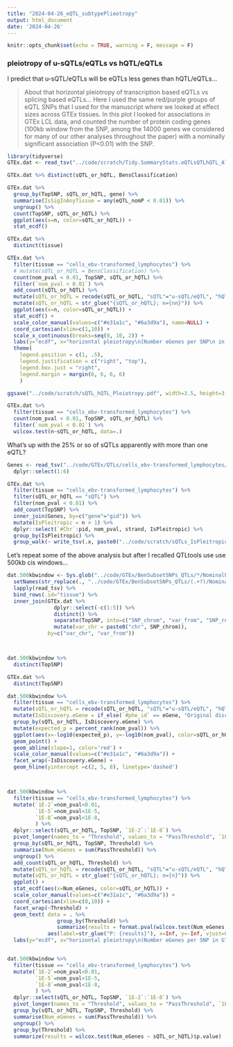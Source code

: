 ```yaml
---
title: "2024-04-26_eQTL_subtypePlieotropy"
output: html_document
date: '2024-04-26'
---
```


```r
knitr::opts_chunk$set(echo = TRUE, warning = F, message = F)
```




### pleiotropy of u-sQTLs/eQTLs vs hQTL/eQTLs

I predict that u-sQTL/eQTLs will be eQTLs less genes than hQTL/eQTLs...

> About that horizontal pleiotropy of transcription based eQTLs vs splicing based eQTLs... Here I used the same red/purple groups of eQTL SNPs that I used for the manuscript where we looked at effect sizes across GTEx tissues. In this plot I looked for associations in GTEx LCL data, and counted the number of protein coding genes (100kb window from the SNP, among the 14000 genes we considered for many of our other analyses throughout the paper) with a nominally significant association (P<0.01) with the SNP. 


```r
library(tidyverse)
GTEx.dat <- read_tsv("../code/scratch/Tidy.SummaryStats.eQTLsQTLhQTL_AllGenes.tsv.gz")

GTEx.dat %>% distinct(sQTL_or_hQTL, BensClassification)

GTEx.dat %>%
  group_by(TopSNP, sQTL_or_hQTL, gene) %>%
  summarise(IsSigInAnyTissue = any(eQTL_nomP < 0.01)) %>%
  ungroup() %>%
  count(TopSNP, sQTL_or_hQTL) %>%
  ggplot(aes(x=n, color=sQTL_or_hQTL)) +
  stat_ecdf()

GTEx.dat %>%
  distinct(tissue)

GTEx.dat %>%
  filter(tissue == "cells_ebv-transformed_lymphocytes") %>%
  # mutate(sQTL_or_hQTL = BensClassification) %>%
  count(nom_pval < 0.01, TopSNP, sQTL_or_hQTL) %>%
  filter(`nom_pval < 0.01`) %>%
  add_count(sQTL_or_hQTL) %>%
  mutate(sQTL_or_hQTL = recode(sQTL_or_hQTL, "sQTL"="u-sQTL/eQTL", "hQTL"="hQTL/eQTL")) %>%
  mutate(sQTL_or_hQTL = str_glue("{sQTL_or_hQTL}; n={nn}")) %>%
  ggplot(aes(x=n, color=sQTL_or_hQTL)) +
  stat_ecdf() +
  scale_color_manual(values=c("#e31a1c", "#6a3d9a"), name=NULL) +
  coord_cartesian(xlim=c(1,10)) +
  scale_x_continuous(breaks=seq(0, 10, 2)) +
  labs(y="ecdf", x="horizontal pleiotropy\n[Number eGenes per SNP\n in validation dataset]", caption="P=2.2E-16") +
  theme(
    legend.position = c(1, .5),
    legend.justification = c("right", "top"),
    legend.box.just = "right",
    legend.margin = margin(6, 6, 6, 6)
    )

ggsave("../code/scratch/sQTL_hQTL_Pleiotropy.pdf", width=3.5, height=3.5)

GTEx.dat %>%
  filter(tissue == "cells_ebv-transformed_lymphocytes") %>%
  count(nom_pval < 0.01, TopSNP, sQTL_or_hQTL) %>%
  filter(`nom_pval < 0.01`) %>%
  wilcox.test(n~sQTL_or_hQTL, data=.)


```

What's up with the 25% or so of sQTLs apparently with more than one eQTL?

```r


Genes <- read_tsv("../code/GTEx/QTLs/cells_ebv-transformed_lymphocytes/qqnorm.sorted.bed.gz") %>%
  dplyr::select(1:6)

GTEx.dat %>%
  filter(tissue == "cells_ebv-transformed_lymphocytes") %>%
  filter(sQTL_or_hQTL == "sQTL") %>%
  filter(nom_pval < 0.01) %>%
  add_count(TopSNP) %>%
  inner_join(Genes, by=c("gene"="gid")) %>%
  mutate(IsPleitropic = n > 1) %>%
  dplyr::select(`#Chr`:pid, nom_pval, strand, IsPleitropic) %>%
  group_by(IsPleitropic) %>%
  group_walk(~ write_tsv(.x, paste0("../code/scratch/sQTLs_IsPleitropic_", .y$IsPleitropic, ".bed"), col_names = F))
```

Let's repeat some of the above analysis but after I recalled QTLtools use use 500kb cis windows...

```r
dat.500kbwindow <- Sys.glob("../code/GTEx/BenSubsetSNPs_QTLs/*/NominalPass.qqnorm.txt.tabix.gz") %>%
  setNames(str_replace(., "../code/GTEx/BenSubsetSNPs_QTLs/(.+?)/NominalPass.qqnorm.txt.tabix.gz", "\\1")) %>%
  lapply(read_tsv) %>%
  bind_rows(.id="tissue") %>%
  inner_join(GTEx.dat %>%
               dplyr::select(-c(1:5)) %>%
               distinct() %>%
               separate(TopSNP, into=c("SNP_chrom", "var_from", "SNP_ref", "SNP_alt"), sep=":", remove=F, convert=T) %>%
               mutate(var_chr = paste0("chr", SNP_chrom)),
             by=c("var_chr", "var_from")) 



dat.500kbwindow %>%
  distinct(TopSNP)

GTEx.dat %>%
  distinct(TopSNP)

dat.500kbwindow %>%
  filter(tissue == "cells_ebv-transformed_lymphocytes") %>%
  mutate(sQTL_or_hQTL = recode(sQTL_or_hQTL, "sQTL"="u-sQTL/eQTL", "hQTL"="hQTL/eQTL")) %>%
  mutate(IsDiscovery.eGene = if_else(`#phe_id` == eGene, "Original discovery gene", "Other cis-genes")) %>%
  group_by(sQTL_or_hQTL, IsDiscovery.eGene) %>%
  mutate(expected_p = percent_rank(nom_pval)) %>%
  ggplot(aes(x=-log10(expected_p), y=-log10(nom_pval), color=sQTL_or_hQTL)) +
  geom_point() +
  geom_abline(slope=1, color='red') +
  scale_color_manual(values=c("#e31a1c", "#6a3d9a")) +
  facet_wrap(~IsDiscovery.eGene) +
  geom_hline(yintercept =c(2, 5, 8), linetype='dashed')



dat.500kbwindow %>%
  filter(tissue == "cells_ebv-transformed_lymphocytes") %>%
  mutate(`1E-2`=nom_pval<0.01,
         `1E-5`=nom_pval<1E-5,
         `1E-8`=nom_pval<1E-8,
         ) %>%
  dplyr::select(sQTL_or_hQTL, TopSNP, `1E-2`:`1E-8`) %>%
  pivot_longer(names_to = "Threshold", values_to = "PassThreshold", `1E-2`:`1E-8`) %>%
  group_by(sQTL_or_hQTL, TopSNP, Threshold) %>%
  summarise(Num_eGenes = sum(PassThreshold)) %>%
  ungroup() %>%
  add_count(sQTL_or_hQTL, Threshold) %>%
  mutate(sQTL_or_hQTL = recode(sQTL_or_hQTL, "sQTL"="u-sQTL/eQTL", "hQTL"="hQTL/eQTL")) %>%
  mutate(sQTL_or_hQTL = str_glue("{sQTL_or_hQTL}; n={n}")) %>%
  ggplot() +
  stat_ecdf(aes(x=Num_eGenes, color=sQTL_or_hQTL)) +
  scale_color_manual(values=c("#e31a1c", "#6a3d9a")) +
  coord_cartesian(xlim=c(0,10)) +
  facet_wrap(~Threshold) +
  geom_text( data = . %>%
                group_by(Threshold) %>%
                summarize(results = format.pval(wilcox.test(Num_eGenes ~ sQTL_or_hQTL)$p.value, 2)),
             aes(label=str_glue("P: {results}"), x=Inf, y=-Inf, vjust=0, hjust=1)) +
  labs(y="ecdf", x="horizontal pleiotropy\n(Number eGenes per SNP in GTEx LCLs)", title="facets are nominal Pval threshold")


dat.500kbwindow %>%
  filter(tissue == "cells_ebv-transformed_lymphocytes") %>%
  mutate(`1E-2`=nom_pval<0.01,
         `1E-5`=nom_pval<1E-5,
         `1E-8`=nom_pval<1E-8,
         ) %>%
  dplyr::select(sQTL_or_hQTL, TopSNP, `1E-2`:`1E-8`) %>%
  pivot_longer(names_to = "Threshold", values_to = "PassThreshold", `1E-2`:`1E-8`) %>%
  group_by(sQTL_or_hQTL, TopSNP, Threshold) %>%
  summarise(Num_eGenes = sum(PassThreshold)) %>%
  ungroup() %>%
  group_by(Threshold) %>%
  summarize(results = wilcox.test(Num_eGenes ~ sQTL_or_hQTL)$p.value)
```
